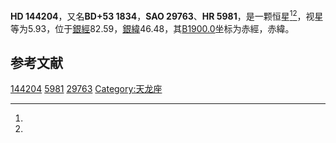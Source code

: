 {{Starbox begin
| name = HD 144204
}}
{{Starbox observe
| epoch = [[J2000.0|J2000.0]]
| constell = {{星座名待查}}<ref name=SIMBAD>{{cite web
 | url=http://simbad.u-strasbg.fr/simbad/sim-id?Ident=HR+5981
 | title =Pulsating variable Star
 | publisher=Centre de Données astronomiques de Strasbourg
 | work=SIMBAD
 | accessdate=2012-07-13}}</ref><ref name=DATA>{{cite web
 | url=http://vizier.u-strasbg.fr/viz-bin/VizieR-5?-out.add=.&-source=5050&-corr=PK=HR&-out.max=9999&HR=5981
 | title=VizieR Detailed Page
 | accessdate=2012-07-13
 | archive-url=https://web.archive.org/web/20160304235956/http://vizier.u-strasbg.fr/viz-bin/VizieR-5?-out.add=.&-source=5050&-corr=PK=HR&-out.max=9999&HR=5981
 | archive-date=2016-03-04
 | dead-url=yes
 }}</ref>
| 星官 = 
| ra = {{RA|16|2|5.5}}<ref name=SIMBAD /><ref name=DATA />
| dec = {{DEC|+52|54|57}}<ref name=SIMBAD /><ref name=DATA />
| appmag_v = 5.93<ref name=SIMBAD /><ref name=DATA />
}}
{{Starbox character
| class = gK5<ref name=SIMBAD /><ref name=DATA />
| b-v = 1.48<ref name=SIMBAD /><ref name=DATA />
| u-b = <ref name=SIMBAD /><ref name=DATA />
| r-i = <ref name=SIMBAD /><ref name=DATA />
| variable = 
}}
{{Starbox astrometry
| radial_v = 
| prop_mo_ra = -7
| parallax = 
| p_error = 
}}
{{Starbox catalog
| names =BD+53 1834，[[SAO星表|SAO]] 29763，[[HD星表|HD]] 144204，[[HR星表|HR]] 5981}}
{{Starbox reference |Simbad=HR+5981}}
{{Starbox end}}

'''HD 144204'''，又名'''BD+53 1834'''，'''SAO 29763'''、'''HR 5981'''，是一颗恒星<ref name=SIMBAD /><ref name=DATA />，视星等为5.93，位于[[銀道座標系|銀經]]82.59，[[銀道座標系|銀緯]]46.48，其[[B1900.0|B1900.0]]坐标为赤經{{RA|15|59|32.3}}，赤緯{{DEC|+53|46.48|37}}。

== 参考文献 ==
{{reflist}}

{{star-stub}}

[[Category:HD和HDE天體|144204]]
[[Category:HR天體|5981]]
[[Category:SAO天體|29763]]
[[Category:天龙座|Category:天龙座]]